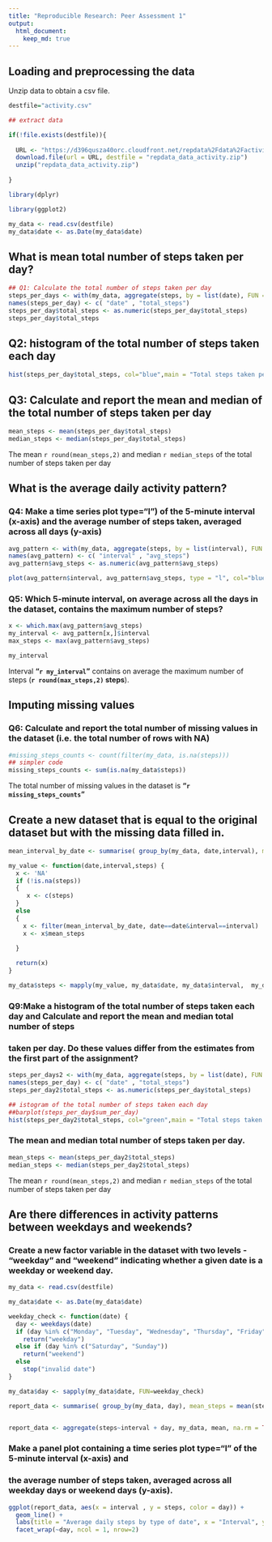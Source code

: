 ```yaml
---
title: "Reproducible Research: Peer Assessment 1"
output: 
  html_document:
    keep_md: true
---
```



## Loading and preprocessing the data

Unzip data to obtain a csv file.

```r
destfile="activity.csv"    

## extract data 

if(!file.exists(destfile)){
  
  URL <- "https://d396qusza40orc.cloudfront.net/repdata%2Fdata%2Factivity.zip" 
  download.file(url = URL, destfile = "repdata_data_activity.zip") 
  unzip("repdata_data_activity.zip")
  
}

library(dplyr)

library(ggplot2)

my_data <- read.csv(destfile)
my_data$date <- as.Date(my_data$date)

```

## What is mean total number of steps taken per day?
```r
## Q1: Calculate the total number of steps taken per day
steps_per_days <- with(my_data, aggregate(steps, by = list(date), FUN = sum, na.rm = TRUE))
names(steps_per_day) <- c( "date" , "total_steps")
steps_per_day$total_steps <- as.numeric(steps_per_day$total_steps)
steps_per_day$total_steps
```
## Q2: histogram of the total number of steps taken each day
```r
hist(steps_per_day$total_steps, col="blue",main = "Total steps taken per day", xlab = "steps counts")


```

## Q3: Calculate and report the mean and median of the total number of steps taken per day
```r

mean_steps <- mean(steps_per_day$total_steps)
median_steps <- median(steps_per_day$total_steps)

```

The mean  `r round(mean_steps,2)` and median   `r median_steps` of the total number of steps taken per day


## What is the average daily activity pattern?

### Q4: Make a time series plot type="l") of the 5-minute interval (x-axis) and the average number of steps taken, averaged across all days (y-axis)

```r
avg_pattern <- with(my_data, aggregate(steps, by = list(interval), FUN = mean, na.rm = TRUE))
names(avg_pattern) <- c( "interval" , "avg_steps")
avg_pattern$avg_steps <- as.numeric(avg_pattern$avg_steps)

plot(avg_pattern$interval, avg_pattern$avg_steps, type = "l", col="blue", lwd = 2, xlab="Interval", ylab="Average number of steps", main="Average number of steps per intervals")

```

### Q5: Which 5-minute interval, on average across all the days in the dataset, contains the maximum number of steps?
```r
x <- which.max(avg_pattern$avg_steps)
my_interval <- avg_pattern[x,]$interval
max_steps <- max(avg_pattern$avg_steps)

my_interval


```
Interval **"`r my_interval`"** contains on average the maximum number of steps (**`r round(max_steps,2)` steps**).

## Imputing missing values

### Q6: Calculate and report the total number of missing values in the dataset (i.e. the total number of rows with NA)

```r
#missing_steps_counts <- count(filter(my_data, is.na(steps)))
## simpler code
missing_steps_counts <- sum(is.na(my_data$steps))

```

The total number of missing values in the dataset is **"`r missing_steps_counts`"**

## Create a new dataset that is equal to the original dataset but with the missing data filled in.

```r
mean_interval_by_date <- summarise( group_by(my_data, date,interval), mean_steps = mean(steps), na.rm = TRUE)

my_value <- function(date,interval,steps) {
  x <- 'NA'
  if (!is.na(steps))
  {
     x <- c(steps)
  }
  else
  {
    x <- filter(mean_interval_by_date, date==date&interval==interval)
    x <- x$mean_steps

  }
    
  return(x)  
}

my_data$steps <- mapply(my_value, my_data$date, my_data$interval,  my_data$steps)

```

### Q9:Make a histogram of the total number of steps taken each day and Calculate and report the mean and median total number of steps 
### taken per day. Do these values differ from the estimates from the first part of the assignment? \

```r

steps_per_days2 <- with(my_data, aggregate(steps, by = list(date), FUN = sum, na.rm = TRUE))
names(steps_per_day) <- c( "date" , "total_steps")
steps_per_day2$total_steps <- as.numeric(steps_per_day$total_steps)

## istogram of the total number of steps taken each day
##barplot(steps_per_day$sum_per_day)
hist(steps_per_day2$total_steps, col="green",main = "Total steps taken per day", xlab = "steps counts")

```

### The mean and median total number of steps  taken per day.

```r
mean_steps <- mean(steps_per_day2$total_steps)
median_steps <- median(steps_per_day2$total_steps)

```
The mean  `r round(mean_steps,2)` and median   `r median_steps` of the total number of steps taken per day


## Are there differences in activity patterns between weekdays and weekends?

### Create a new factor variable in the dataset with two levels - "weekday" and "weekend" indicating whether a given date is a weekday or weekend day.

```r
my_data <- read.csv(destfile)

my_data$date <- as.Date(my_data$date)

weekday_check <- function(date) {
  day <- weekdays(date)
  if (day %in% c("Monday", "Tuesday", "Wednesday", "Thursday", "Friday"))
    return("weekday")
  else if (day %in% c("Saturday", "Sunday"))
    return("weekend")
  else
    stop("invalid date")
}

my_data$day <- sapply(my_data$date, FUN=weekday_check)

report_data <- summarise( group_by(my_data, day), mean_steps = mean(steps), na.rm = TRUE)


report_data <- aggregate(steps~interval + day, my_data, mean, na.rm = TRUE)

```

### Make a panel plot containing a time series plot type="l" of the 5-minute interval (x-axis) and 
### the average number of steps taken, averaged across all weekday days or weekend days (y-axis). 

```r
ggplot(report_data, aes(x = interval , y = steps, color = day)) +
  geom_line() +
  labs(title = "Average daily steps by type of date", x = "Interval", y = "Average number of steps") +
  facet_wrap(~day, ncol = 1, nrow=2)

```